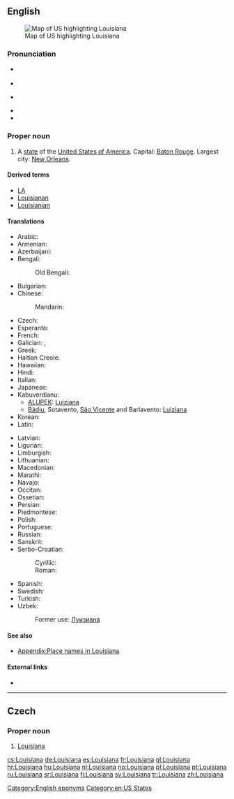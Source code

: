 ==English==

[[Image:Map of USA highlighting Louisiana.png|thumb|right|Map of US highlighting Louisiana]]

===Pronunciation===
* {{a|GenAm}} {{IPA|/luːˌiːziːˈænə/}}
* {{audio|en-us-Louisiana.ogg|Audio (GenAm)}}
* {{a|Southern US}} {{IPA|/luːziːˈænə/}}
* {{audio|en-us-Louisiana-2.ogg|Audio (Southern US)}}
* {{rhymes|ænə}}

===Proper noun===
{{en-proper noun}}

# A [[state]] of the [[United States of America]]. Capital: [[Baton Rouge]]. Largest city: [[New Orleans]].

====Derived terms====
* [[LA]]
* [[Louisianan]]
* [[Louisianian]]

====Translations====
{{trans-top|US state}}
* Arabic: {{t-|ar|لويزيانا|f|tr=luiziaana|sc=Arab}}
* Armenian: {{t-|hy|Լուիզիանա|sc=Arm|tr=Luyiziana}}
* Azerbaijani: {{t-|az|Luiziana}}
* Bengali: {{t-|bn|লুইজিয়ানা|sc=Beng}}
*: Old Bengali: {{tø|bpy|লুইসিয়ানা|sc=Beng}}
* Bulgarian: {{t-|bg|Луизиана|f|tr=Luiziána|sc=Cyrl}}
* Chinese:
*: Mandarin: {{t|cmn|路易斯安那州|tr=Lùyìsī'ānnà-zhōu|sc=Hani}}
* Czech: {{t+|cs|Louisiana|f}}
* Esperanto: {{t-|eo|Luiziano}}
* French: {{t+|fr|Louisiane|f}}
* Galician: {{t+|gl|Luisiana|f}}, {{t+|gl|Louisiana|f}}
* Greek: {{t-|el|Λουιζιάνα|f|tr=Louiziana|sc=Grek}}
* Haitian Creole: {{tø|ht|Lwiziana|f}}
* Hawaiian: {{tø|haw|Luikiana}}
* Hindi: {{t-|hi|लुईज़ियाना|sc=Deva}}
* Italian: {{t-|it|Louisiana}}
* Japanese: {{t-|ja|ルイジアナ州|tr=Ruijiana-shū}}
* Kabuverdianu:
** [[ALUPEK]]: [[Luiziana#Cape Verdean Crioulo|Luiziana]]
** [[Bádiu]], Sotavento, [[São Vicente]] and Barlavento: [[Luiziana#Cape Verdean Crioulo|Luiziana]]
* Korean: {{t-|ko|루이지애나 주|tr=ruijiaena chu|sc=Hang}}
* Latin: {{t-|la|Ludoviciana|f}}
{{trans-mid}}
* Latvian: {{t-|lv|Luiziāna}}
* Ligurian: {{tø|lij|Louisiann-a}}
* Limburgish: {{t-|li|Lousiana}}
* Lithuanian: {{t-|lt|Luiziana}}
* Macedonian: {{t-|mk|Луизијана|f|tr=Luizijána|sc=Cyrl}}
* Marathi: {{t-|mr|लुईझियाना|sc=Deva}}
* Navajo: {{tø|nv|Liwíízíʼeenah hahoodzo}}
* Occitan: {{t+|oc|Loïsiana}}
* Ossetian: {{tø|os|Луизианæ|tr=Luizianae|sc=Cyrl}}
* Persian: {{t-|fa|لوئیزیانا|sc=fa-Arab}}
* Piedmontese: {{tø|pms|Luisian-a}}
* Polish: {{t-|pl|Luizjana|f}}
* Portuguese: {{t-|pt|Luisiana|f}}
* Russian: {{t-|ru|Луизиана|f|tr=Luiziána|sc=Cyrl}}
* Sanskrit: {{t-|sa|लुईजियाना|sc=Deva}}
* Serbo-Croatian:
*: Cyrillic: {{t-|sh|Луизиана|f|sc=Cyrl}}
*: Roman: {{t-|sh|Luiziana|f}}
* Spanish: {{t+|es|Luisiana|f}}
* Swedish: {{t+|sv|Louisiana|n}}
* Turkish: {{t+|tr|Louisiana}}
* Uzbek: {{t-|uz|Luiziana}}
*: Former use: [[Луизиана]]
{{trans-bottom}}

====See also====
* [[Appendix:Place names in Louisiana]]

====External links====
* {{pedialite}}

[[Category:English eponyms]]
[[Category:en:US States]]

----

==Czech==

===Proper noun===
{{cs-proper noun|g=f}}

# [[#English|Louisiana]]

[[cs:Louisiana]]
[[de:Louisiana]]
[[es:Louisiana]]
[[fr:Louisiana]]
[[gl:Louisiana]]
[[hr:Louisiana]]
[[hu:Louisiana]]
[[nl:Louisiana]]
[[no:Louisiana]]
[[pl:Louisiana]]
[[pt:Louisiana]]
[[ru:Louisiana]]
[[sr:Louisiana]]
[[fi:Louisiana]]
[[sv:Louisiana]]
[[tr:Louisiana]]
[[zh:Louisiana]]